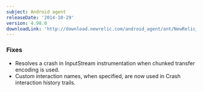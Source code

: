 ```yaml
---
subject: Android agent
releaseDate: '2014-10-29'
version: 4.98.0
downloadLink: 'http://download.newrelic.com/android_agent/ant/NewRelic_Android_Agent_4.98.0.zip'
---
```


### Fixes

* Resolves a crash in InputStream instrumentation when chunked transfer encoding is used.
* Custom interaction names, when specified, are now used in Crash interaction history trails.
